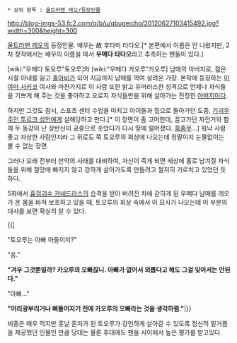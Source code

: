  * 상위 항목 : [[울트라맨 레오/등장인물]]

http://blog-imgs-53.fc2.com/q/b/u/qbugeicho/20120627103415492.jpg?width=300&height=300

[[울트라맨 레오]]의 등장인물. 배우는 故 후타미 타다오.[* 본편에서 이름은 안 나왔지만, 2차 창작에서는 배우의 이름을 따서 '''우메다 타다오'''라고 추측하는 팬들이 있다.]

[wiki:"우메다 토오루"토오루]와 [wiki:"우메다 카오루"카오루] 남매의 아버지로, 젊은 시절 아내를 잃고 [[홀아비]]가 되어 지금까지 남매를 먹여 살려온 가장. 본작에 등장하는 [[미야마 사키코]] 여사와 마찬가지로 이 사람 또한 밝고 유머러스한 성격으로 언제나 자식들을 기쁘게 해 주는 것을 좋아하고 오로지 자식들만을 위해 살아가는 진정한 [[아버지]]이다. 

하지만 그것도 잠시, 스포츠 센터 수업을 마치고 아이들과 집으로 돌아가던 도중, [[기괴우주인 투르크 성인]]에게 살해당하고 만다.[* 이 장면이 좀 고어한데, 끌고가던 자전거와 함께 두 동강이 난 상반신이 공중으로 솟았다가 다시 땅에 떨어졌다. [[흠좀무]]...] 워낙 사람 좋고 자상한 사람인지라 그 뒤로도 쭉 토오루의 회상에 나오는데 정말이지 눈물없이는 볼 수 없는 장면.

그러나 오래 전부터 만약의 사태를 대비하여, 자신이 죽게 되면 세상에 홀로 남겨질 자식들을 위해 절망에 빠지지 않고 강하게 살아가도록 만들려고 철저히 가르치고 있었던 듯하다.

5화에서 [[흉검괴수 카네드라스]]의 습격을 받아 버려진 차에 갇히게 된 우메다 남매를 레오가 온 몸을 바쳐 보호하고 있을 때, 토오루의 회상 속에서 이 묘사가 나오는데 이 부분의 대사를 보면 확실히 알 수 있다.

{{|

"토오루는 아빠 아들이지?"

"응."

'''"겨우 그것뿐일까? 카오루의 오빠잖니. 아빠가 없어서 외롭다고 해도 그걸 잊어서는 안된다."'''

"아빠..."

'''"어리광부리거나 삐뚤어지기 전에 카오루의 오빠라는 것을 생각하렴."'''|}}

비중은 매우 적지만 훗날 혼자가 된 토오루가 강인하게 살아갈 수 있도록 정신적 밑거름을 제공했던 인물인 만큼 당대는 물론 후대에도 팬들 사이에서 높은 평가를 받고있다.
